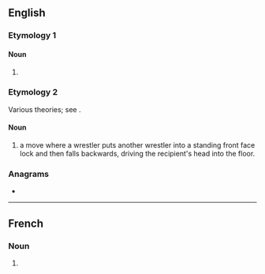 ==English==

===Etymology 1===

====Noun====
{{en-noun|-}}

# {{abbreviation of|dichlorodiphenyltrichloroethane|dot=|lang=en}} {{gloss|an insecticide}}

===Etymology 2===
Various theories; see {{w|DDT (professional wrestling)}}.

====Noun====
{{en-noun}}

# {{lb|en|professional wrestling}} a move where a wrestler puts another wrestler into a standing front face lock and then falls backwards, driving the recipient's head into the floor.

===Anagrams===
* {{anagrams|en|DTD|TDD}}

----

==French==

===Noun===
{{fr-noun|m|-}}

# {{abbreviation of|dichlorodiphényltrichloroéthane|lang=fr}}
